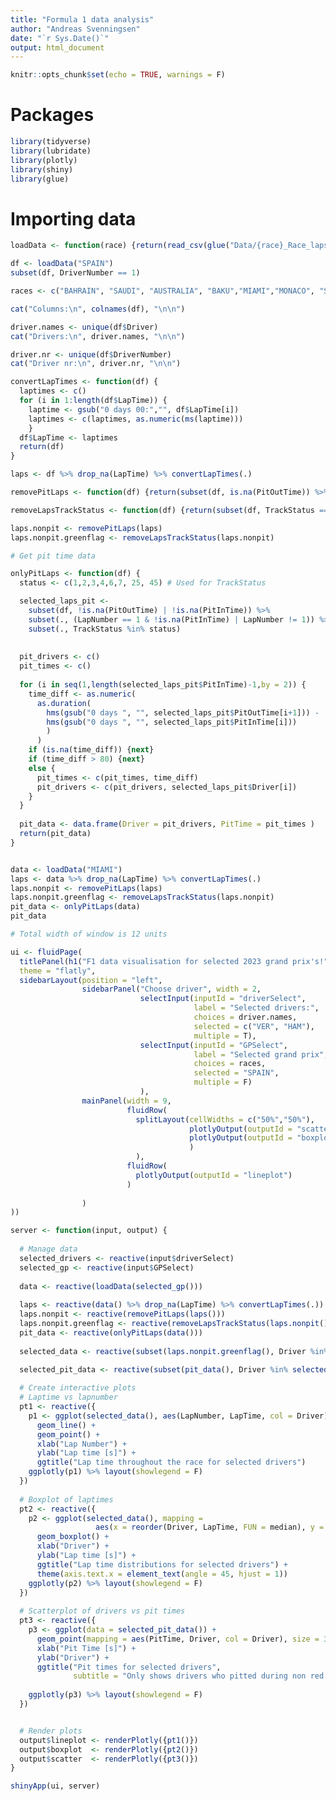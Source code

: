 ```yaml
---
title: "Formula 1 data analysis"
author: "Andreas Svenningsen"
date: "`r Sys.Date()`"
output: html_document
---
```


```r
knitr::opts_chunk$set(echo = TRUE, warnings = F)
```

# Packages
```r
library(tidyverse)
library(lubridate)
library(plotly)
library(shiny)
library(glue)
```


# Importing data

```r

loadData <- function(race) {return(read_csv(glue("Data/{race}_Race_laps.csv"), show_col_types = F))}


```

```r
df <- loadData("SPAIN")
subset(df, DriverNumber == 1)


```


```r

races <- c("BAHRAIN", "SAUDI", "AUSTRALIA", "BAKU","MIAMI","MONACO", "SPAIN")

cat("Columns:\n", colnames(df), "\n\n")

driver.names <- unique(df$Driver)
cat("Drivers:\n", driver.names, "\n\n")

driver.nr <- unique(df$DriverNumber)
cat("Driver nr:\n", driver.nr, "\n\n")

```


```r

convertLapTimes <- function(df) {
  laptimes <- c()
  for (i in 1:length(df$LapTime)) {
    laptime <- gsub("0 days 00:","", df$LapTime[i])
    laptimes <- c(laptimes, as.numeric(ms(laptime)))
    }
  df$LapTime <- laptimes
  return(df)
}

laps <- df %>% drop_na(LapTime) %>% convertLapTimes(.)

removePitLaps <- function(df) {return(subset(df, is.na(PitOutTime)) %>% subset(., is.na(PitInTime)))}

removeLapsTrackStatus <- function(df) {return(subset(df, TrackStatus == 1))}

laps.nonpit <- removePitLaps(laps)
laps.nonpit.greenflag <- removeLapsTrackStatus(laps.nonpit)


```

```r
# Get pit time data

onlyPitLaps <- function(df) {
  status <- c(1,2,3,4,6,7, 25, 45) # Used for TrackStatus

  selected_laps_pit <- 
    subset(df, !is.na(PitOutTime) | !is.na(PitInTime)) %>% 
    subset(., (LapNumber == 1 & !is.na(PitInTime) | LapNumber != 1)) %>%
    subset(., TrackStatus %in% status)
  
  
  pit_drivers <- c()
  pit_times <- c()
  
  for (i in seq(1,length(selected_laps_pit$PitInTime)-1,by = 2)) {
    time_diff <- as.numeric(
      as.duration(
        hms(gsub("0 days ", "", selected_laps_pit$PitOutTime[i+1])) - 
        hms(gsub("0 days ", "", selected_laps_pit$PitInTime[i]))
        )
      )
    if (is.na(time_diff)) {next}
    if (time_diff > 80) {next}
    else {
      pit_times <- c(pit_times, time_diff)  
      pit_drivers <- c(pit_drivers, selected_laps_pit$Driver[i])
    }
  }
  
  pit_data <- data.frame(Driver = pit_drivers, PitTime = pit_times )
  return(pit_data)
}


data <- loadData("MIAMI")
laps <- data %>% drop_na(LapTime) %>% convertLapTimes(.)
laps.nonpit <- removePitLaps(laps)
laps.nonpit.greenflag <- removeLapsTrackStatus(laps.nonpit)
pit_data <- onlyPitLaps(data)
pit_data

```


```r
# Total width of window is 12 units

ui <- fluidPage(
  titlePanel(h1("F1 data visualisation for selected 2023 grand prix's!", align = "center")),
  theme = "flatly",
  sidebarLayout(position = "left",
                sidebarPanel("Choose driver", width = 2, 
                             selectInput(inputId = "driverSelect", 
                                         label = "Selected drivers:", 
                                         choices = driver.names, 
                                         selected = c("VER", "HAM"), 
                                         multiple = T),
                             selectInput(inputId = "GPSelect",
                                         label = "Selected grand prix",
                                         choices = races, 
                                         selected = "SPAIN",
                                         multiple = F)
                             ),
                mainPanel(width = 9,
                          fluidRow(
                            splitLayout(cellWidths = c("50%","50%"),
                                        plotlyOutput(outputId = "scatter"),
                                        plotlyOutput(outputId = "boxplot")
                                        )
                            ),
                          fluidRow(
                            plotlyOutput(outputId = "lineplot")  
                          )
                          
                )
))

server <- function(input, output) {
  
  # Manage data
  selected_drivers <- reactive(input$driverSelect)
  selected_gp <- reactive(input$GPSelect)
  
  data <- reactive(loadData(selected_gp()))
  
  laps <- reactive(data() %>% drop_na(LapTime) %>% convertLapTimes(.))
  laps.nonpit <- reactive(removePitLaps(laps()))
  laps.nonpit.greenflag <- reactive(removeLapsTrackStatus(laps.nonpit()))
  pit_data <- reactive(onlyPitLaps(data()))
  
  selected_data <- reactive(subset(laps.nonpit.greenflag(), Driver %in% selected_drivers()))

  selected_pit_data <- reactive(subset(pit_data(), Driver %in% selected_drivers()))
  
  # Create interactive plots
  # Laptime vs lapnumber
  pt1 <- reactive({
    p1 <- ggplot(selected_data(), aes(LapNumber, LapTime, col = Driver)) + 
      geom_line() + 
      geom_point() + 
      xlab("Lap Number") + 
      ylab("Lap time [s]") + 
      ggtitle("Lap time throughout the race for selected drivers")
    ggplotly(p1) %>% layout(showlegend = F) 
  })
  
  # Boxplot of laptimes
  pt2 <- reactive({
    p2 <- ggplot(selected_data(), mapping = 
                   aes(x = reorder(Driver, LapTime, FUN = median), y = LapTime, col = Driver)) + 
      geom_boxplot() + 
      xlab("Driver") + 
      ylab("Lap time [s]") + 
      ggtitle("Lap time distributions for selected drivers") + 
      theme(axis.text.x = element_text(angle = 45, hjust = 1))
    ggplotly(p2) %>% layout(showlegend = F)
  })
  
  # Scatterplot of drivers vs pit times
  pt3 <- reactive({
    p3 <- ggplot(data = selected_pit_data()) + 
      geom_point(mapping = aes(PitTime, Driver, col = Driver), size = 3) + 
      xlab("Pit Time [s]") + 
      ylab("Driver") + 
      ggtitle("Pit times for selected drivers", 
              subtitle = "Only shows drivers who pitted during non red flags")
    
    ggplotly(p3) %>% layout(showlegend = F)
  })


  # Render plots
  output$lineplot <- renderPlotly({pt1()})
  output$boxplot  <- renderPlotly({pt2()})
  output$scatter  <- renderPlotly({pt3()})
}

shinyApp(ui, server)
```


